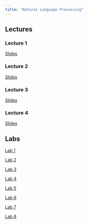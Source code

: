 ```yaml
---
title: "Natural Language Processing"
---
```



## Lectures

### Lecture 1

[Slides](./nlp_lec1.qmd)

### Lecture 2

[Slides](https://web.stanford.edu/~jurafsky/slp3/slides/lm24aug.pdf)

### Lecture 3

[Slides](./nlp_lec3.qmd)

### Lecture 4

[Slides](./nlp_lec4.qmd)

## Labs

[Lab 1](./nlp_lab1.qmd)

[Lab 2](./nlp_lab2.qmd)

[Lab 3](./nlp_lab3.qmd)

[Lab 4](./nlp_lab4.qmd)

[Lab 5](./nlp_lab5.qmd)

[Lab 6](./nlp_lab6.qmd)

[Lab 7](./nlp_lab7.qmd)

[Lab 8](./nlp_lab8.qmd)
